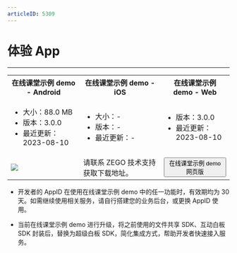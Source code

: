 ```yaml
---
articleID: 5309
---
```

# 体验 App

- - -

<table>
  
<tbody><tr>
<th>在线课堂示例 demo - <b>Android</b></th>
<th>在线课堂示例 demo - <b>iOS</b></th>
<th>在线课堂示例 demo - <b>Web</b></th>
</tr>
<tr>
<td><ul><li>大小：88.0 MB</li><li>版本：3.0.0</li><li>最近更新：2023-08-10</li></ul></td>
<td><ul><li>大小：-</li><li>版本：-</li><li>最近更新：-</li></ul></td>
<td><ul><li>版本：3.0.0</li><li>最近更新：2023-08-10</li></ul></td>
</tr>
<tr>
<td><a href="https://artifact-demo.zego.im/GoClass/goclass.apk" title="手机扫码体验，或浏览器点击下载。"><Frame width="512" height="auto" caption=""><img src="https://zego-platform-growth.oss-cn-shanghai.aliyuncs.com/official-website/zego/experience-app/img_vocational_app_android.png" /></Frame></a></td>
<td>请联系 ZEGO 技术支持获取下载地址。</td>
<td><Button href="https://goclass.zego.im/#/login" primary-color="NavyBlue" target="_blank">在线课堂示例 demo 网页版</Button></td>
</tr>
</tbody></table>

<Warning title="注意">

- 开发者的 AppID 在使用在线课堂示例 demo 中的任一功能时，有效期均为 30 天。如需继续使用相关服务，请自行搭建您的业务后台，或更换 AppID 使用。

- 当前在线课堂示例 demo 进行升级，将之前使用的文件共享 SDK、互动白板 SDK 封装后，替换为超级白板 SDK，简化集成方式，帮助开发者快速接入服务。
</Warning>

